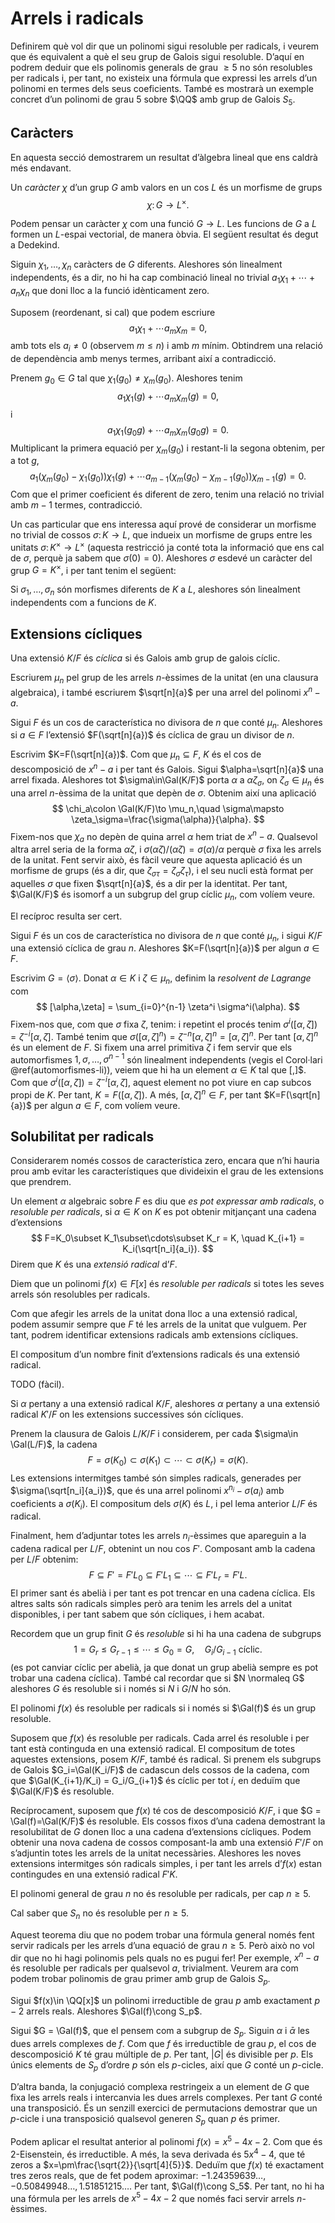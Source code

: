 # Arrels i radicals

Definirem què vol dir que un polinomi sigui resoluble per radicals, i veurem
que és equivalent a què el seu grup de Galois sigui resoluble. D'aquí en podrem
deduir que els polinomis generals de grau $\geq 5$ no són resolubles per radicals i,
per tant, no existeix una fórmula que expressi les arrels d'un polinomi en termes
dels seus coeficients. També es mostrarà un exemple concret d'un polinomi de grau $5$ sobre $\QQ$
amb grup de Galois $S_5$.

## Caràcters

En aquesta secció demostrarem un resultat d'àlgebra lineal que ens caldrà més endavant.

::: {.definition #caracter}
Un *caràcter* $\chi$ d'un grup $G$ amb valors en un cos $L$ és un morfisme de grups
$$
\chi \colon G \to L^\times.
$$
:::

Podem pensar un caràcter $\chi$ com una funció $G\to L$.
Les funcions de $G$ a $L$ formen un $L$-espai vectorial, de manera òbvia.
El següent resultat és degut a Dedekind.

::: {.theorem name="Independència lineal dels caràcters" #caracters-li}
Siguin $\chi_1,\ldots,\chi_n$ caràcters de $G$ diferents. Aleshores són linealment independents, és a dir, no hi ha
cap combinació lineal no trivial $a_1\chi_1+\cdots+a_n\chi_n$ que doni lloc a la funció idènticament zero.
:::

::: {.proof}
Suposem (reordenant, si cal) que podem escriure
$$
a_1\chi_1 + \cdots a_m\chi_m = 0,
$$
amb tots els $a_i\neq 0$ (observem $m\leq n$) i amb $m$ mínim. Obtindrem una relació de dependència amb menys termes, arribant així a contradicció.

Prenem $g_0\in G$ tal que $\chi_1(g_0)\neq \chi_m(g_0)$. Aleshores tenim
$$
a_1\chi_1(g) + \cdots a_m\chi_m(g) = 0,
$$
i
$$
a_1\chi_1(g_0g) + \cdots a_m\chi_m(g_0g) = 0.
$$
Multiplicant la primera equació per $\chi_m(g_0)$ i restant-li la segona obtenim, per a tot $g$,
$$
a_1(\chi_m(g_0)-\chi_1(g_0)) \chi_1(g) + \cdots a_{m-1}(\chi_m(g_0)- \chi_{m-1}(g_0)) \chi_{m-1}(g) = 0.
$$
Com que el primer coeficient és diferent de zero, tenim una relació no trivial amb $m-1$ termes, contradicció.
:::

Un cas particular que ens interessa aquí prové de considerar un morfisme no trivial de cossos $\sigma\colon K\to L$,
que indueix un morfisme de grups entre les unitats $\sigma\colon K^\times \to L^\times$ (aquesta restricció ja conté
tota la informació que ens cal de $\sigma$, perquè ja sabem que $\sigma(0)=0$). Aleshores $\sigma$ esdevé un caràcter
del grup $G=K^\times$, i per tant tenim el següent:

::: {.corollary #automorfismes-li}
Si $\sigma_1,\ldots,\sigma_n$ són morfismes diferents de $K$ a $L$, aleshores són linealment independents com a funcions de $K$.
:::


## Extensions cícliques

::: {.definition #ext-ciclica name="extensió cíclica"}
Una extensió $K/F$ és *cíclica* si és Galois amb grup de galois cíclic.
:::

Escriurem $\mu_n$ pel grup de les arrels $n$-èssimes de la unitat (en una clausura algebraica),
i també escriurem $\sqrt[n]{a}$ per una arrel del polinomi $x^n-a$.

::: {.proposition}
Sigui $F$ és un cos de característica no divisora de $n$ que conté $\mu_n$. Aleshores si $a\in F$ l'extensió $F(\sqrt[n]{a})$
és cíclica de grau un divisor de $n$.
:::
::: {.proof}
Escrivim $K=F(\sqrt[n]{a})$. Com que $\mu_n\subseteq F$, $K$ és el cos de descomposició de $x^n-a$ i per tant
és Galois. Sigui $\alpha=\sqrt[n]{a}$ una arrel fixada. Aleshores tot $\sigma\in\Gal(K/F)$ porta $\alpha$ a $\alpha\zeta_\sigma$,
on $\zeta_\sigma\in\mu_n$ és una arrel $n$-èssima de la unitat que depèn de $\sigma$. Obtenim així una aplicació
$$
\chi_a\colon \Gal(K/F)\to \mu_n,\quad \sigma\mapsto \zeta_\sigma=\frac{\sigma(\alpha)}{\alpha}.
$$
Fixem-nos que $\chi_a$ no depèn de quina arrel $\alpha$ hem triat de $x^n-a$. Qualsevol altra arrel seria de la
forma $\alpha\zeta$, i $\sigma(\alpha\zeta)/(\alpha\zeta) = \sigma(\alpha)/\alpha$ perquè $\sigma$ fixa
les arrels de la unitat. Fent servir això, és fàcil veure que aquesta aplicació és un morfisme de grups
(és a dir, que $\zeta_{\sigma\tau} = \zeta_\sigma\zeta_\tau$),
i el seu nucli està format per aquelles $\sigma$ que fixen $\sqrt[n]{a}$, és a dir per la identitat. Per tant,
$\Gal(K/F)$ és isomorf a un subgrup del grup cíclic $\mu_n$, com volíem veure.
:::

El recíproc resulta ser cert.

::: {.proposition}
Sigui $F$ és un cos de característica no divisora de $n$ que conté $\mu_n$, i sigui $K/F$ una extensió cíclica de
grau $n$. Aleshores $K=F(\sqrt[n]{a})$ per algun $a\in F$.
:::
::: {.proof}
Escrivim $G=\langle\sigma\rangle$. Donat $\alpha\in K$ i $\zeta\in\mu_n$, definim la *resolvent de Lagrange* com
$$
[\alpha,\zeta] = \sum_{i=0}^{n-1} \zeta^i \sigma^i(\alpha).
$$
Fixem-nos que, com que $\sigma$ fixa $\zeta$, tenim:
\begin{align*}
\sigma([\alpha,\zeta]) &= \sum_{i=0}^{n-1} \zeta^i \sigma^{i+1}(\alpha)\\
&= \zeta^{-1} [\alpha,\zeta],
\end{align*}
i repetint el procés tenim $\sigma^i([\alpha,\zeta]) = \zeta^{-i} [\alpha,\zeta]$. També
tenim que $\sigma([\alpha,\zeta]^n) = \zeta^{-n} [\alpha,\zeta]^n = [\alpha,\zeta]^n$. Per tant $[\alpha,\zeta]^n$
és un element de $F$. Si fixem una arrel primitiva $\zeta$ i fem servir que els automorfismes $1,\sigma,\ldots,\sigma^{n-1}$
són linealment independents (vegis el Corol·lari \@ref(automorfismes-li)), veiem que hi ha un element $\alpha\in K$ tal que
[\alpha,\zeta]\neq 0$. Com que $\sigma^i([\alpha,\zeta]) = \zeta^{-i}[\alpha,\zeta]$, aquest element no pot viure
en cap subcos propi de $K$. Per tant, $K = F([\alpha,\zeta])$. A més, $[\alpha,\zeta]^n \in F$, per tant $K=F(\sqrt[n]{a})$
per algun $a\in F$, com volíem veure.
:::


## Solubilitat per radicals

Considerarem només cossos de característica zero, encara que n'hi hauria prou amb evitar les característiques
que divideixin el grau de les extensions que prendrem.

::: {.definition #element-per-radicals name="element resoluble per radicals"}
Un element $\alpha$ algebraic sobre $F$ es diu que *es pot expressar amb radicals*, o *resoluble per radicals*,
si $\alpha \in K$ on $K$ es pot obtenir mitjançant una cadena d'extensions
$$
F=K_0\subset K_1\subset\cdots\subset K_r = K, \quad K_{i+1} = K_i(\sqrt[n_i]{a_i}).
$$
Direm que $K$ és una *extensió radical* d'$F$.
:::

::: {.definition #polinomi-resoluble-radicals name="polinomi resoluble per radicals"}
Diem que un polinomi $f(x)\in F[x]$ és *resoluble per radicals* si totes les seves arrels són
resolubles per radicals.
:::

Com que afegir les arrels de la unitat dona lloc a una extensió radical, podem assumir sempre
que $F$ té les arrels de la unitat que vulguem. Per tant, podrem identificar extensions radicals
amb extensions cícliques.

::: {.lemma}
El compositum d'un nombre finit d'extensions radicals és una extensió radical.
:::
::: {.proof}
TODO (fàcil).
:::

::: {.lemma}
Si $\alpha$ pertany a una extensió radical $K/F$, aleshores $\alpha$ pertany a una extensió radical $K'/F$
on les extensions successives són cícliques.
:::
::: {.proof}
Prenem la clausura de Galois $L/K/F$ i considerem, per cada $\sigma\in \Gal(L/F)$, la cadena
$$
F=\sigma(K_0)\subset \sigma(K_1)\subset\cdots\subset \sigma(K_r)=\sigma(K).
$$
Les extensions intermitges també són simples radicals, generades per $\sigma(\sqrt[n_i]{a_i})$, que és una arrel
polinomi $x^{n_i} - \sigma(a_i)$ amb coeficients a $\sigma(K_i)$. El compositum dels $\sigma(K)$ és $L$, i pel lema
anterior $L/F$ és radical.

Finalment, hem d'adjuntar totes les arrels $n_i$-èssimes que apareguin a la cadena radical per $L/F$, obtenint
un nou cos $F'$. Composant amb la cadena per $L/F$ obtenim:
$$
F \subseteq F'=F'L_0 \subseteq F'L_1\subseteq\cdots\subseteq F'L_r = F'L.
$$
El primer sant és abelià i per tant es pot trencar en una cadena cíclica. Els altres salts són radicals simples
però ara tenim les arrels del a unitat disponibles, i per tant sabem que són cícliques, i hem acabat.
:::

Recordem que un grup finit $G$ és *resoluble* si hi ha una cadena de subgrups
$$
1 = G_r \leq G_{r-1} \leq\cdots \leq G_0=G,\quad G_i/G_{i-1} \text{ cíclic.}
$$
(es pot canviar cíclic per abelià, ja que donat un grup abelià sempre es pot trobar una cadena cíclica). També
cal recordar que si $N \normaleq G$ aleshores $G$ és resoluble si i només si $N$ i $G/N$ ho són.

::: {.theorem name="Galois"}
El polinomi $f(x)$ és resoluble per radicals si i només si $\Gal(f)$ és un grup resoluble.
:::
::: {.proof}
Suposem que $f(x)$ és resoluble per radicals. Cada arrel és resoluble i per tant està continguda en una
extensió radical. El compositum de totes aquestes extensions, posem $K/F$, també és radical. Si prenem els subgrups
de Galois $G_i=\Gal(K_i/F)$ de cadascun dels cossos de la cadena, com que $\Gal(K_{i+1}/K_i) = G_i/G_{i+1}$
és cíclic per tot $i$, en deduïm que $\Gal(K/F)$ és resoluble.

Recíprocament, suposem que $f(x)$ té cos de descomposició $K/F$, i que $G = \Gal(f)=\Gal(K/F)$ és resoluble. Els
cossos fixos d'una cadena demostrant la resolubilitat de $G$ donen lloc a una cadena d'extensions cícliques. Podem
obtenir una nova cadena de cossos composant-la amb una extensió $F'/F$ on s'adjuntin totes les arrels de la unitat
necessàries. Aleshores les noves extensions intermitges són radicals simples, i per tant les arrels d'$f(x)$
estan contingudes en una extensió radical $F'K$.
:::

::: {.corollary}
El polinomi general de grau $n$ no és resoluble per radicals, per cap $n\geq 5$.
:::
::: {.proof}
Cal saber que $S_n$ no és resoluble per $n\geq 5$.
:::

Aquest teorema diu que no podem trobar una fórmula general només fent servir radicals per les arrels
d'una equació de grau $n\geq 5$. Però això no vol dir que no hi hagi polinomis pels quals no es pugui fer!
Per exemple, $x^n-a$ és resoluble per radicals per qualsevol $a$, trivialment. Veurem ara com podem
trobar polinomis de grau primer amb grup de Galois $S_p$.

::: {.proposition}
Sigui $f(x)\in \QQ[x]$ un polinomi irreductible de grau $p$ amb exactament $p-2$ arrels reals.
Aleshores $\Gal(f)\cong S_p$.
:::
::: {.proof}
Sigui $G = \Gal(f)$, que el pensem com a subgrup de $S_p$. Siguin $\alpha$ i $\bar{\alpha}$ les dues arrels complexes de $f$. Com que $f$ és
irreductible de grau $p$, el cos de descomposició $K$ té grau múltiple de $p$. Per tant, $|G|$ és divisible
per $p$. Els únics elements de $S_p$ d'ordre $p$ són els $p$-cicles, així que $G$ conté un $p$-cicle.

D'altra banda, la conjugació complexa restringeix a un element de $G$ que fixa les arrels reals i intercanvia
les dues arrels complexes. Per tant $G$ conté una transposició. És un senzill exercici de permutacions
demostrar que un $p$-cicle i una transposició qualsevol generen $S_p$ quan $p$ és primer.
:::

Podem aplicar el resultat anterior al polinomi $f(x)=x^5-4x-2$. Com que és $2$-Eisenstein, és irreductible. A més, la seva derivada
és $5x^4-4$, que té zeros a $x=\pm\frac{\sqrt{2}}{\sqrt[4]{5}}$. Deduïm que $f(x)$ té exactament tres zeros reals,
que de fet podem aproximar: $-1.24359639\ldots,-0.50849948\ldots,1.51851215\ldots$. Per tant, $\Gal(f)\cong S_5$.
Per tant, no hi ha una fórmula per les arrels de $x^5-4x-2$ que només faci servir arrels $n$-èssimes.

